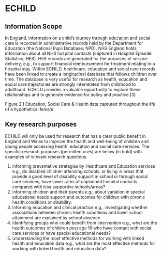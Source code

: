 # ECHILD {#sec-echild .unnumbered}

## Information Scope 

In England, information on a child’s journey through education and social care is recorded in administrative records 
held by the Department for Education (the National Pupil Database; NPD). NHS England holds information about all 
NHS hospital contacts (captured in Hospital Episode Statistics; HES). HES records are generated for the purposes of 
service delivery, e.g., to support financial reimbursement for treatment relating to a hospital stay. 
Within ECHILD, healthcare, education and social care records have been linked to create a longitudinal database that 
follows children over time. The database is very useful for research as health, education and social care trajectories 
are strongly interrelated from childhood to adulthood. ECHILD provides a valuable opportunity to explore these 
relationships and to generate evidence for policy and practice.[3]

Figure 2.1 Education, Social Care & Health data captured throughout the life of a hypothetical female 

## Key research purposes 
ECHILD will only be used for research that has a clear public benefit in England and Wales to improve the health and 
well-being of children and young people accessing health, education and social care services. The specific research 
purposes (permitted uses) are below (in bold) with examples of relevant research questions.

1. Informing preventative strategies by Healthcare and Education services e.g., do disabled children attending 
schools, or living in areas that provide a good level of disability support in school or through social care 
services, have lower rates of unplanned hospital contacts compared with less supportive schools/areas? 
1. Informing children and their parents e.g., about variation in special educational needs support and outcomes 
for children with chronic health conditions or disability.
1. Informing education and clinical practice e.g., investigating whether associations between chronic health 
conditions and lower school attainment are explained by school absence. 
1. Identifying groups who could benefit from intervention e.g., what are the health outcomes of children post 
age 16 who have contact with social care services or have special educational needs? 
1. Understanding the most effective methods for working with linked health and education data e.g., what are 
the most effective methods for working with linked health and education data?
